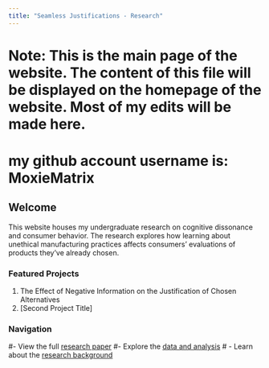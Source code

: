 ```yaml
---
title: "Seamless Justifications - Research"
---
```

# Note: This is the main page of the website. The content of this file will be displayed on the homepage of the website. Most of my edits will be made here.
# my github account username is: MoxieMatrix


## Welcome

This website houses my undergraduate research on cognitive dissonance and consumer behavior. The research explores how learning about unethical manufacturing practices affects consumers' evaluations of products they've already chosen.

### Featured Projects
1. The Effect of Negative Information on the Justification of Chosen Alternatives
2. [Second Project Title]

### Navigation
#- View the full [research paper](paper.qmd)
#- Explore the [data and analysis](data.qmd)
# - Learn about the [research background](background.qmd)

